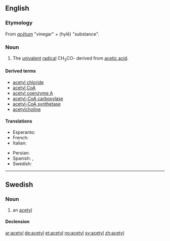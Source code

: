 ==English==

===Etymology===
From {{etyl|la}} ''[[acetum|acētum]]'' "vinegar" + {{etyl|grc}} {{l|grc|ὕλη}} (hylē) "substance".

===Noun===
{{en-noun}}

# {{organic chemistry}} The [[univalent]] [[radical]] CH<sub>3</sub>CO- derived from [[acetic acid]].

====Derived terms====
* [[acetyl chloride]]
* [[acetyl CoA]]
* [[acetyl coenzyme A]]
* [[acetyl-CoA carboxylase]]
* [[acetyl-CoA synthetase]]
* [[acetylcholine]]

====Translations====
{{trans-top|univalent radical}}
* Esperanto: {{t-|eo|acetilo|xs=Esperanto}}
* French: {{t|fr|acétyl|m}}
* Italian: {{t-|it|acetile|m}}
{{trans-mid}}
* Persian: {{t|fa|استیل|sc=fa-Arab}}
* Spanish: {{t-|es|acetil|m}}, {{t+|es|acetilo|m}}
* Swedish: {{t|sv|acetyl|c}}
{{trans-bottom}}

----

==Swedish==

===Noun===
{{sv-noun|g=c}}

# an [[#English|acetyl]]

====Declension====
{{sv-noun-reg-er}}

[[ar:acetyl]]
[[de:acetyl]]
[[et:acetyl]]
[[no:acetyl]]
[[sv:acetyl]]
[[zh:acetyl]]
